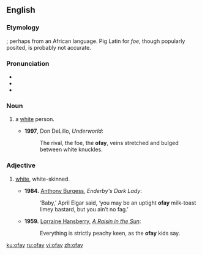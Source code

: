 ==English==

===Etymology===
{{unk.|en}}; perhaps from an African language. Pig Latin for ''foe'', though popularly posited, is probably not accurate.

===Pronunciation===
* {{IPA|/ˈəʊfeɪ/|lang=en}}
* {{homophones|au fait|lang=en}}
* {{rhymes|əʊfeɪ|lang=en}}

===Noun===
{{en-noun}}

# {{lb|en|US|pejorative|slang}} a [[white]] person.
#* '''1997''', Don DeLillo, ''Underworld'':
#*: The rival, the foe, the '''ofay''', veins stretched and bulged between white knuckles.

===Adjective===
{{en-adj}}

# {{lb|en|US|pejorative|slang}} [[white]], white-skinned.
#* '''1984.''' [[w:Anthony Burgess|Anthony Burgess]], ''Enderby's Dark Lady'':
#*: ‘Baby,’ April Elgar said, ‘you may be an uptight '''ofay''' milk-toast limey bastard, but you ain’t no fag.’
#* '''1959.''' [[w:Lorraine Hansberry|Lorraine Hansberry]], ''[[w:A Raisin in the Sun|A Raisin in the Sun]]'':
#*: Everything is strictly peachy keen, as the '''ofay''' kids say.

[[ku:ofay]]
[[ru:ofay]]
[[vi:ofay]]
[[zh:ofay]]